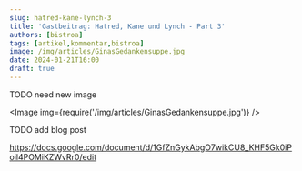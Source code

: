 ```yaml
---
slug: hatred-kane-lynch-3
title: 'Gastbeitrag: Hatred, Kane und Lynch - Part 3'
authors: [bistroa]
tags: [artikel,kommentar,bistroa]
image: /img/articles/GinasGedankensuppe.jpg
date: 2024-01-21T16:00
draft: true
---
```



TODO need new image

<Image img={require('/img/articles/GinasGedankensuppe.jpg')} />

<!--truncate-->

TODO add blog post


https://docs.google.com/document/d/1GfZnGykAbgO7wikCU8_KHF5Gk0iPoil4POMiKZWvRr0/edit
